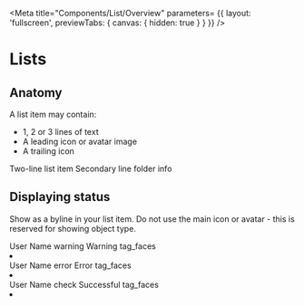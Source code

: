 <!-- button-overview.mdx -->


<Meta 
    title="Components/List/Overview"
    parameters= {{
        layout: 'fullscreen',
        previewTabs: { 
          canvas: { hidden: true } 
        }
    }}
/>

<style>{`
  .docs-story > div:first-of-type .innerZoomElementWrapper > div {
      border: none !important;
  }
  .docs-story mwc-list {
    margin: 0 auto;
    max-width: 30rem;
  }
`}</style>

# Lists

## Anatomy

A list item may contain:

- 1, 2 or 3 lines of text
- A leading icon or avatar image
- A trailing icon

<Canvas>
<td-list>
  <td-list-item graphic="avatar" hasMeta twoline>
    <span>Two-line list item</span>
    <span slot="secondary">Secondary line</span>
    <td-icon slot="graphic">folder</td-icon>
    <td-icon slot="meta">info</td-icon>
  </td-list-item>
</td-list>
</Canvas>

## Displaying status

Show as a byline in your list item. Do not use the main icon or avatar - this is reserved for showing object type.

<Canvas>
<td-list>
  <td-list-item twoline graphic="avatar">
    <span>User Name</span>
    <span slot="secondary" class="status-caution">
      <td-icon>warning</td-icon>
      Warning
    </span>
    <td-icon slot="graphic" class="inverted">tag_faces</td-icon>
  </td-list-item>
  <li divider role="separator"></li>
  <td-list-item twoline graphic="avatar">
    <span>User Name</span>
    <span slot="secondary" class="status-negative">
      <td-icon>error</td-icon>
      Error
    </span>
    <td-icon slot="graphic" class="inverted">tag_faces</td-icon>
  </td-list-item>
  <li divider role="separator"></li>
  <td-list-item twoline graphic="avatar">
    <span>User Name</span>
    <span slot="secondary" class="status-positive">
      <td-icon>check</td-icon>
      Successful
    </span>
    <td-icon slot="graphic" class="inverted">tag_faces</td-icon>
  </td-list-item>
  <li divider role="separator"></li>
</td-list>
</Canvas>